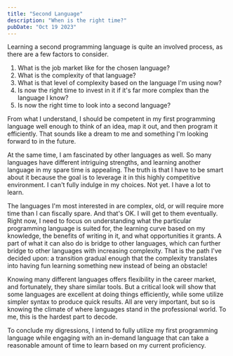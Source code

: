 ```yaml
---
title: "Second Language"
description: "When is the right time?"
pubDate: "Oct 19 2023"
---
```


<div class={MDX}>
Learning a second programming language is quite an involved process, as there are a few factors to consider.

1. What is the job market like for the chosen language?
2. What is the complexity of that language?
3. What is that level of complexity based on the language I'm using now?
4. Is now the right time to invest in it if it's far more complex than the language I know?
5. Is now the right time to look into a second language?

From what I understand, I should be competent in my first programming language well enough to think of an idea, map it out, and then program it efficiently. That sounds like a dream to me and something I'm looking forward to in the future.

At the same time, I am fascinated by other languages as well. So many languages have different intriguing strengths, and learning another language in my spare time is appealing. The truth is that I have to be smart about it because the goal is to leverage it in this highly competitive environment. I can't fully indulge in my choices. Not yet. I have a lot to learn.

The languages I'm most interested in are complex, old, or will require more time than I can fiscally spare. And that's OK. I will get to them eventually. Right now, I need to focus on understanding what the particular programming language is suited for, the learning curve based on my knowledge, the benefits of writing in it, and what opportunities it grants. A part of what it can also do is bridge to other languages, which can further bridge to other languages with increasing complexity. That is the path I've decided upon: a transition gradual enough that the complexity translates into having fun learning something new instead of being an obstacle!

Knowing many different languages offers flexibility in the career market, and fortunately, they share similar tools. But a critical look will show that some languages are excellent at doing things efficiently, while some utilize simpler syntax to produce quick results. All are very important, but so is knowing the climate of where languages stand in the professional world. To me, this is the hardest part to decode.

To conclude my digressions, I intend to fully utilize my first programming language while engaging with an in-demand language that can take a reasonable amount of time to learn based on my current proficiency.
</div>